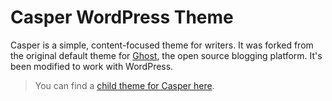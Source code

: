 # Casper WordPress Theme

Casper is a simple, content-focused theme for writers. It was forked from the original default theme for [Ghost](https://ghost.org/),
the open source blogging platform. It's been modified to work with WordPress.

> You can find a [child theme for Casper here](https://github.com/lacymorrow/casper-child).

<Readme username='lacymorrow' repo='casper' />

